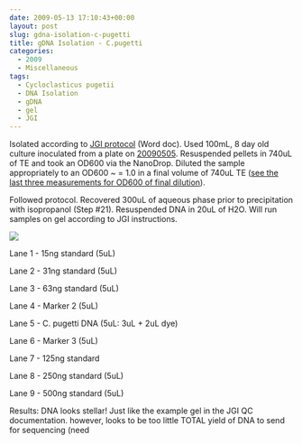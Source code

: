 ```yaml
---
date: 2009-05-13 17:10:43+00:00
layout: post
slug: gdna-isolation-c-pugetti
title: gDNA Isolation - C.pugetti
categories:
  - 2009
  - Miscellaneous
tags:
  - Cycloclasticus pugetii
  - DNA Isolation
  - gDNA
  - gel
  - JGI
---
```


Isolated according to [JGI protocol](https://my.jgi.doe.gov/general/protocols/DNA_Isolation_Bacterial_CTAB_Protocol.doc) (Word doc). Used 100mL, 8 day old culture inoculated from a plate on [20090505](/Sam%27s+Working+Notebook+Jan-May+2009#sjw20090505). Resuspended pellets in 740uL of TE and took an OD600 via the NanoDrop. Diluted the sample appropriately to an OD600 ~ = 1.0 in a final volume of 740uL TE ([see the last three measurements for OD600 of final dilution](http://eagle.fish.washington.edu/Arabidopsis/20090513%20C.pugetti%20SJW.bmp)).

Followed protocol. Recovered 300uL of aqueous phase prior to precipitation with isopropanol (Step #21). Resuspended DNA in 20uL of H2O. Will run samples on gel according to JGI instructions.

![](https://eagle.fish.washington.edu/Arabidopsis/20090514%20C%20pugetti%20gDNA%20JGI%20QC.jpg)

Lane 1 - 15ng standard (5uL)

Lane 2 - 31ng standard (5uL)

Lane 3 - 63ng standard (5uL)

Lane 4 - Marker 2 (5uL)

Lane 5 - C. pugetti DNA (5uL: 3uL + 2uL dye)

Lane 6 - Marker 3 (5uL)

Lane 7 - 125ng standard

Lane 8 - 250ng standard (5uL)

Lane 9 - 500ng standard (5uL)

Results: DNA looks stellar! Just like the example gel in the JGI QC documentation. however, looks to be too little TOTAL yield of DNA to send for sequencing (need
